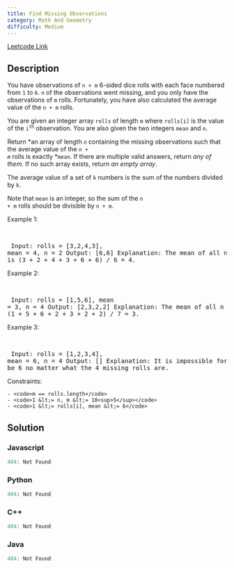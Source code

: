 ```yaml
---
title: Find Missing Observations
category: Math And Geometry
difficulty: Medium
---
```


<Callout>

[Leetcode Link](https://leetcode.com/problems/find-missing-observations)

</Callout>

## Description
You have observations of <code>n + m</code> 6-sided dice rolls with each face numbered from <code>1</code> to <code>6</code>. <code>n</code> of the observations went missing, and you only have the observations of <code>m</code> rolls. Fortunately, you have also calculated the average value of the <code>n + m</code> rolls.

You are given an integer array <code>rolls</code> of length <code>m</code> where <code>rolls[i]</code> is the value of the <code>i<sup>th</sup></code> observation. You are also given the two integers <code>mean</code> and <code>n</code>.

Return *an array of length *<code>n</code>* containing the missing observations such that the average value of the *<code>n + m</code>* rolls is exactly *<code>mean</code>. If there are multiple valid answers, return *any of them*. If no such array exists, return *an empty array*.

The average value of a set of <code>k</code> numbers is the sum of the numbers divided by <code>k</code>.

Note that <code>mean</code> is an integer, so the sum of the <code>n + m</code> rolls should be divisible by <code>n + m</code>.

 
Example 1:

<br /><pre className="overflow-x-auto">
Input: rolls = [3,2,4,3], mean = 4, n = 2
Output: [6,6]
Explanation: The mean of all n + m rolls is (3 + 2 + 4 + 3 + 6 + 6) / 6 = 4.
</pre>

Example 2:

<br /><pre className="overflow-x-auto">
Input: rolls = [1,5,6], mean = 3, n = 4
Output: [2,3,2,2]
Explanation: The mean of all n + m rolls is (1 + 5 + 6 + 2 + 3 + 2 + 2) / 7 = 3.
</pre>

Example 3:

<br /><pre className="overflow-x-auto">
Input: rolls = [1,2,3,4], mean = 6, n = 4
Output: []
Explanation: It is impossible for the mean to be 6 no matter what the 4 missing rolls are.
</pre>

 
Constraints:


	- <code>m == rolls.length</code>
	- <code>1 &lt;= n, m &lt;= 10<sup>5</sup></code>
	- <code>1 &lt;= rolls[i], mean &lt;= 6</code>



## Solution

### Javascript
```javascript
404: Not Found
```
### Python
```python
404: Not Found
```
### C++
```cpp
404: Not Found
```
### Java
```java
404: Not Found
```


